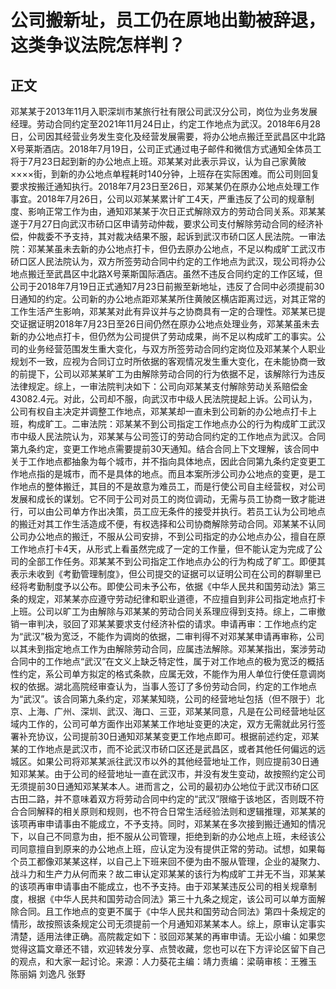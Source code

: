 # 公司搬新址，员工仍在原地出勤被辞退，这类争议法院怎样判？
## 正文
邓某某于2013年11月入职深圳市某旅行社有限公司武汉分公司，岗位为业务发展经理。劳动合同约定至2021年11月24日止，约定工作地点为武汉。2018年6月28日，公司因其经营业务发生变化及经营发展需要，将办公地点搬迁至武昌区中北路X号莱斯酒店。2018年7月19日，公司正式通过电子邮件和微信方式通知全体员工将于7月23日起到新的办公地点上班。邓某某对此表示异议，认为自己家黄陂××××街，到新的办公地点单程耗时140分钟，上班存在实际困难。而公司则回复要求按搬迁通知执行。2018年7月23日至26日，邓某某仍在原办公地点处理工作事宜。2018年7月26日，公司以邓某某累计旷工4天，严重违反了公司的规章制度、影响正常工作为由，通知邓某某于次日正式解除双方的劳动合同关系。邓某某遂于7月27日向武汉市硚口区申请劳动仲裁，要求公司支付解除劳动合同的经济补偿，仲裁委不予支持，其对裁决结果不服，起诉到武汉市硚口区人民法院。一审法院：邓某某虽未去新的办公地点打卡，但仍去原办公地点，不足以构成旷工武汉市硚口区人民法院认为，双方所签劳动合同中约定的工作地点为武汉，现公司将办公地点搬迁至武昌区中北路X号莱斯国际酒店。虽然不违反合同约定的工作区域，但公司于2018年7月19日正式通知7月23日前搬至新地址，违反了合同中必须提前30日通知的约定。公司新的办公地点距邓某某所住黄陂区横店距离过远，对其正常的工作生活产生影响，邓某某对此有异议并与之协商具有一定的合理性。邓某某已提交证据证明2018年7月23日至26日间仍然在原办公地点处理业务，邓某某虽未去新的办公地点打卡，但仍然为公司提供了劳动成果，尚不足以构成旷工的事实。公司的业务经营范围发生重大变化，与双方所签劳动合同约定岗位及邓某某个人职业规划不一致，应视为合同订立时所依据的客观情况发生重大变化，在未能协商一致的前提下，公司以邓某某旷工为由解除劳动合同的行为依据不足，该解除行为违反法律规定。综上，一审法院判决如下：公司向邓某某支付解除劳动关系赔偿金43082.4元。对此，公司却不服，向武汉市中级人民法院提起上诉。公司认为，公司有权自主决定并调整工作地点，邓某某却一直未到公司新的办公地点打卡上班，构成旷工。二审法院：邓某某不到公司指定工作地点办公的行为构成旷工武汉市中级人民法院认为，邓某某与公司签订的劳动合同约定的工作地点为武汉。合同第九条约定，变更工作地点需要提前30天通知。结合合同上下文理解，该合同中关于工作地点都抽象为每个城市，并不指向具体地点，因此合同第九条约定变更工作地点指的是城市，而不是具体的地点。而且本案所涉公司办公地点的变更，是工作地点的整体搬迁，其目的不是故意为难员工，而是行使公司自主经营权，对公司发展和成长的谋划。它不同于公司对员工的岗位调动，无需与员工协商一致才能进行，可以由公司单方作出决策，员工应无条件的接受并执行。若员工认为公司地点的搬迁对其工作生活造成不便，有权选择和公司协商解除劳动合同。邓某某不认同公司办公地点的搬迁，不服从公司安排，不到公司指定的办公地点办公，擅自在原工作地点打卡4天，从形式上看虽然完成了一定的工作量，但不能认定为完成了公司的全部工作任务。邓某某不到公司指定工作地点办公的行为构成了旷工。即便其表示未收到《考勤管理制度》，但公司提交的证据可以证明公司在公司的群聊里已经将考勤制度予以公布。即使公司未予公布，依据《中华人民共和国劳动法》第三条的规定，邓某某亦应遵守劳动纪律和职业道德，不应擅自到非公司指定地点打卡上班。公司以旷工为由解除与邓某某的劳动合同关系理应得到支持。综上，二审撤销一审判决，驳回了邓某某要求支付经济补偿的请求。申请再审：工作地点约定为“武汉”极为宽泛，不能作为调岗的依据，二审判得不对邓某某申请再审称，公司以其未到指定地点工作为由解除劳动合同，应属违法解除。邓某某指出，案涉劳动合同中的工作地点“武汉”在文义上缺乏特定性，属于对工作地点的极为宽泛的概括性约定，系公司单方拟定的格式条款，应属无效，不能作为用人单位行使任意调岗权的依据。湖北高院经审查认为，当事人签订了多份劳动合同，约定的工作地点为“武汉”。该合同第九条约定，邓某某知晓，公司的经营地址包括（但不限于）北京、上海、广州、深圳、武汉、海口、三亚，邓某某同意，凡是在公司经营地址区域内工作的，公司可单方面作出邓某某工作地址变更的决定，双方无需就此另行签署补充协议，公司提前30日通知邓某某变更工作地点即可。根据前述约定，邓某某的工作地点是武汉市，而不论武汉市硚口区还是武昌区，或者其他任何偏远的远城区。如果公司将邓某某派往武汉市以外的其他经营地址工作，则应提前30日通知邓某某。由于公司的经营地址一直在武汉市，并没有发生变动，故按照约定公司无须提前30日通知邓某某本人。进而言之，公司的最初办公地位于武汉市硚口区古田二路，并不意味着双方将劳动合同中约定的“武汉”限缩于该地区，否则既不符合合同解释的相关原则和规则，也不符合日常生活经验法则和逻辑推理，邓某某的该项再审申请事由不能成立，不予支持。同时，邓某某在多次接到搬迁通知的情况下，以自己不同意为由，拒不服从公司管理，拒绝到新的办公地点上班，未经该公司同意擅自到原来的办公地点上班，应认定为没有提供正常的劳动。试想，如果每个员工都像邓某某这样，以自己上下班来回不便为由不服从管理，企业的凝聚力、战斗力和生产力从何而来？故二审认定邓某某的该行为构成旷工并无不当，邓某某的该项再审申请事由不能成立，也不予支持。由于邓某某违反公司的相关规章制度，根据《中华人民共和国劳动合同法》第三十九条之规定，该公司可以单方面解除合同。且工作地点的变更不属于《中华人民共和国劳动合同法》第四十条规定的情形，故按照该条规定公司无须提前一个月通知邓某某本人。综上，原审认定事实清楚，适用法律正确。高院裁定如下：驳回邓某某的再审申请。无讼小编：如果您觉得这篇文章还不错，欢迎转发分享、点赞收藏，您也可以在下方评论区留下自己的观点，和大家一起讨论。来源：人力葵花主编：靖力责编：梁萌审核：王雅玉 陈丽娟 刘逸凡 张野